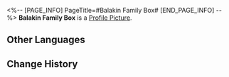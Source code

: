 <%-- [PAGE_INFO]
PageTitle=#Balakin Family Box#
[END_PAGE_INFO] --%>
{{Item Infobox
|id          = 140025
|image       = Item Balakin Family Box.png
|type        = Mission Item
|invCategory = Missions
|rarity      = 3
|effect      = 
|description = An iron box passed down by the Balakin family, containing secrets left behind by their ancestors hundreds of years ago.
}}
{{Description|''"My ancestors left behind the iron box, but forgot to leave its key. Funny, very funny."''}}
'''Balakin Family Box''' is a [[Profile Picture]].

==Other Languages==
{{Other Languages
|en   = Balakin Family Box
|zhs  = 巴拉金家族铁盒
|zht  = 巴拉金家族鐵盒
|ja   = バラキンの鉄の箱
|ko   = 발라킨 가문의 철제 상자
|es   = Caja de la familia Balakin
|fr   = Boîte familiale des Balakine
|ru   = Ящик семьи Балакиных
|th   = กล่องเหล็กตระกูล Balakin
|vi   = Chiếc Hộp Thiếc Của Nhà Balakin
|de   = Schachtel der Familie Balakin
|id   = Kotak Keluarga Balakin
|pt   = Caixa da Família Balakin
}}

==Change History==
{{Change History|1.0}}